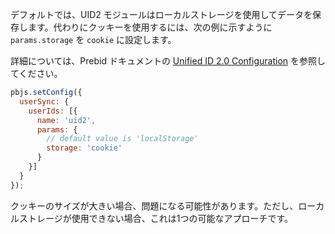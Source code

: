 <!-- GWH same section in integration-prebid.md, integration-prebid-client-side.md, integration-prebid-server-side.md. integration-javascript.md is different -->

デフォルトでは、UID2 モジュールはローカルストレージを使用してデータを保存します。代わりにクッキーを使用するには、次の例に示すように `params.storage` を `cookie` に設定します。

詳細については、Prebid ドキュメントの [Unified ID 2.0 Configuration](https://docs.prebid.org/dev-docs/modules/userid-submodules/unified2.html#unified-id-20-configuration) を参照してください。

```js
pbjs.setConfig({ 
  userSync: { 
    userIds: [{ 
      name: 'uid2', 
      params: { 
        // default value is 'localStorage' 
        storage: 'cookie'   
      } 
    }] 
  } 
}); 
```
クッキーのサイズが大きい場合、問題になる可能性があります。ただし、ローカルストレージが使用できない場合、これは1つの可能なアプローチです。

